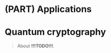# (PART) Applications {-}

# Quantum cryptography {#chapter8}

> About **!!!TODO!!!**.

<lite-youtube videoid="UIwbrM5kfbk" playlabel="Play: Overview"></lite-youtube>

<lite-youtube videoid="aPxwLXTRpUM" playlabel="Play: Classical one-time pads"></lite-youtube>

<lite-youtube videoid="AVVfIzDw_RU" playlabel="Play: Two approaches to the key distribution problem"></lite-youtube>

<lite-youtube videoid="UTWWUfJHi4c" playlabel="Play: Insecure quantum key distribution"></lite-youtube>

<lite-youtube videoid="rRlBeLWStm0" playlabel="Play: Security of shared randomness"></lite-youtube>

<lite-youtube videoid="B0Q9zE-4vBc" playlabel="Play: Security of shared randomness (continued)"></lite-youtube>

<lite-youtube videoid="2ExG7UJgfmQ" playlabel="Play: Quantum key distribution"></lite-youtube>

<lite-youtube videoid="ieoiPknUxjc" playlabel="Play: Comments on quantum key distribution"></lite-youtube>
